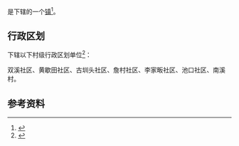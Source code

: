 {{中国乡级行政区|36/11/81/108/000}}

'''{{PAGENAMEBASE}}'''是{{PRC admin/fullname|36/11/81/108/000|3}}下辖的一个[[行政建制镇|镇]]<ref>{{PRC admin/ref sgc|{{PRC admin/parent|36/11/81/108/000}}}}</ref>。

== 行政区划 ==
{{PAGENAMEBASE}}下辖以下村级行政区划单位<ref>{{PRC admin/ref sgc|36/11/81/108/000}}</ref>：

双溪社区、黄歇田社区、古圳头社区、詹村社区、李家畈社区、池口社区、南溪村。

== 参考资料 ==
{{reflist}}

{{江西行政区划小作品}}
{{PRC admin/navcat|36/11/81/108/000}}